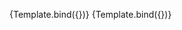 
<Meta
  title="Tags/Tags — Create, Update Tag Modal"
  component={TagFormModal}
/>


<Canvas>
  <Story name="Create tag">{Template.bind({})}</Story>
  <Story name="Update tag" args={{
    tag: {id: 'tag-1', name: 'Existing tag'}
  }}>
    {Template.bind({})}
  </Story>
</Canvas>
